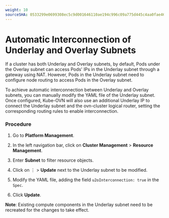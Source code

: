 ```yaml
---
weight: 10
sourceSHA: 0533299e0699308ec5c9d001646110ae194c996c09a775d445c4aa0fae465403
---
```


# Automatic Interconnection of Underlay and Overlay Subnets

If a cluster has both Underlay and Overlay subnets, by default, Pods under the Overlay subnet can access Pods' IPs in the Underlay subnet through a gateway using NAT. However, Pods in the Underlay subnet need to configure node routing to access Pods in the Overlay subnet.

To achieve automatic interconnection between Underlay and Overlay subnets, you can manually modify the YAML file of the Underlay subnet. Once configured, Kube-OVN will also use an additional Underlay IP to connect the Underlay subnet and the ovn-cluster logical router, setting the corresponding routing rules to enable interconnection.

### Procedure

1. Go to **Platform Management**.

2. In the left navigation bar, click on **Cluster Management** > **Resource Management**.

3. Enter **Subnet** to filter resource objects.

4. Click on ⋮ > **Update** next to the Underlay subnet to be modified.

5. Modify the YAML file, adding the field `u2oInterconnection: true` in the `Spec`.

6. Click **Update**.

**Note**: Existing compute components in the Underlay subnet need to be recreated for the changes to take effect.
